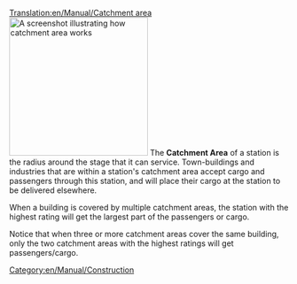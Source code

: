[[Translation:en/Manual/Catchment area]]
[[File:en/Manual/Catchmentarea.png|thumb|right|250px|A screenshot illustrating how catchment area works]]
The '''Catchment Area''' of a station is the radius around the stage that it can service. Town-buildings and industries that are within a station's catchment area accept cargo and passengers through this station, and will place their cargo at the station to be delivered elsewhere.

When a building is covered by multiple catchment areas, the station with the highest rating will get the largest part of the passengers or cargo.

Notice that when three or more catchment areas cover the same building, only the two catchment areas with the highest ratings will get passengers/cargo.

[[Category:en/Manual/Construction]]